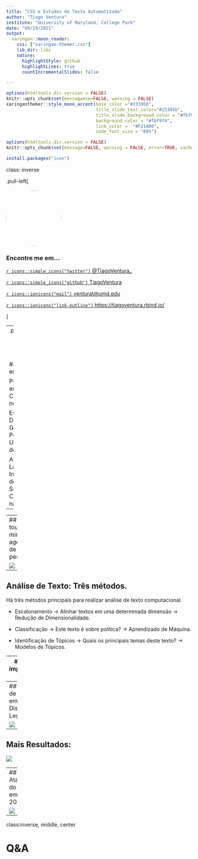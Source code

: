 ```yaml
---
title: "CSS e Estudos de Texto Automatizado"
author: "Tiago Ventura"
institute: "University of Maryland, College Park"
date: "09/29/2021"
output:
  xaringan::moon_reader:
    css: ["xaringan-themer.css"]
    lib_dir: libs
    nature:
      highlightStyle: github
      highlightLines: true
      countIncrementalSlides: false

---
```


```r
options(htmltools.dir.version = FALSE)
knitr::opts_chunk$set(messagwese=FALSE, warning = FALSE)
xaringanthemer::style_mono_accent(base_color ="#23395b", 
                                  title_slide_text_color="#23395b", 
                                  title_slide_background_color = "#fbf9f4", 
                                  background_color = "#fbf9f4", 
                                  link_color =  "#F21A00", 
                                  code_font_size = "60%")

options(htmltools.dir.version = FALSE)
knitr::opts_chunk$set(message=FALSE, warning = FALSE, error=TRUE, cache=TRUE)

install.packages("icon")
``` 
class: inverse

.pull-left[
<br>
<br>
<img style="border-radius: 50%;" src="tiago.jpg" width="150px"/>

### Encontre me em...
[`r icons::simple_icons("twitter")` @TiagoVentura_](https://twitter.com/_Tiagoventura)

[`r icons::simple_icons("github")` TiagoVentura](https://github.com/TiagoVentura)

[`r icons::ionicons("mail")` venturat@umd.edu](venturat@umd.edu)

[`r icons::ionicons("link-outline")` https://tiagoventura.rbind.io/](https://tiagoventura.rbind.io/)

]

--
.pull-right[

<br><br><br>

### Quem sou eu


Pesquisador em Integridade Civil e Política no @Twitter. 

Estudante de Doutorado em Governo e Política na Universidade de Marylad. 

Affiliado ao Laboratório Interdisciplinar de Ciência Social Computacional na UMD.
]
--

---
## Um tour na minha agenda de pesquisa

![](./figs/my_research.jpg)

---

## Análise de Texto: Três métodos. 

Há três métodos principais para realizar análise de texto computacional. 

- Escalonamento -> Alinhar textos em uma determinada dimensão -> Redução de Dimensionalidade. 

- Classificação -> Este texto é sobre política? -> Aprendizado de Máquina. 

- Identificação de Tópicos -> Quais os principais temas deste texto? -> Modelos de Tópicos. 


---
## Como implementar ?


- Modelos Estatísticos, Métodos de redução de dimensionalidade, Aprendizado de máquinas, inteligências artificial, análise de redes....

- Tudo pode ser implementado em linguaguens gerais de programação: R ou Python. 

- Cientistas de Dados e Cientistas Sociais conseguem implementar estes métodos. 

- Nenhum destes métodos é superior a ler todos os documentos. As vantagens residem em velocidade e  volume de dados. 

---
## Modelos de Tópicos em Discursos Legislativos. 

![](./figs/topics.png)


---
## Mais Resultados:

![](./figs/val_min.png)


---
## Ataques do PCC em 2006

![](./figs/pcc_attacks.png)

---
class:inverse, middle, center

# Q&A




